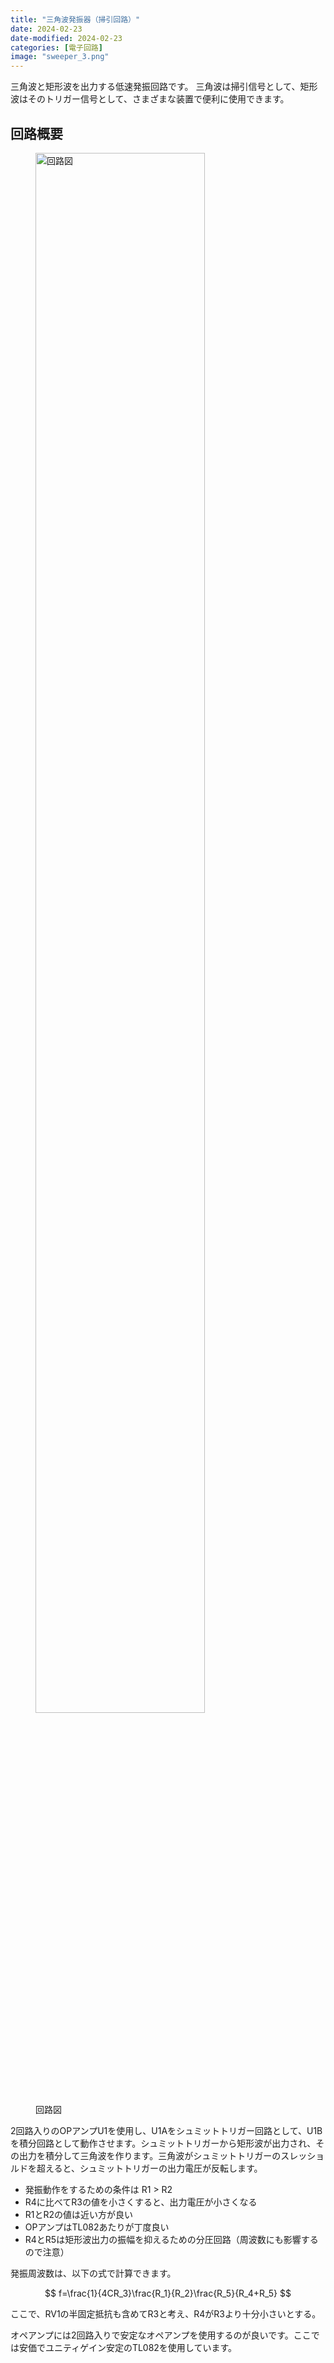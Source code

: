```yaml
---
title: "三角波発振器（掃引回路）"
date: 2024-02-23
date-modified: 2024-02-23
categories: [電子回路]
image: "sweeper_3.png"
---
```



三角波と矩形波を出力する低速発振回路です。
三角波は掃引信号として、矩形波はそのトリガー信号として、さまざまな装置で便利に使用できます。

## 回路概要

![回路図](Sweeper_1.svg){width=80%}

2回路入りのOPアンプU1を使用し、U1Aをシュミットトリガー回路として、U1Bを積分回路として動作させます。シュミットトリガーから矩形波が出力され、その出力を積分して三角波を作ります。三角波がシュミットトリガーのスレッショルドを超えると、シュミットトリガーの出力電圧が反転します。

* 発振動作をするための条件は R1 > R2
* R4に比べてR3の値を小さくすると、出力電圧が小さくなる
* R1とR2の値は近い方が良い
* OPアンプはTL082あたりが丁度良い
* R4とR5は矩形波出力の振幅を抑えるための分圧回路（周波数にも影響するので注意）

発振周波数は、以下の式で計算できます。

$$
 f=\frac{1}{4CR_3}\frac{R_1}{R_2}\frac{R_5}{R_4+R_5}
$$

ここで、RV1の半固定抵抗も含めてR3と考え、R4がR3より十分小さいとする。

オペアンプには2回路入りで安定なオペアンプを使用するのが良いです。ここでは安価でユニティゲイン安定のTL082を使用しています。
